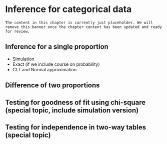# Inference for categorical data {#inference-cat}

```block2
The content in this chapter is currently just placeholder. We will remove this banner once the chapter content has been updated and ready for review.
```

## Inference for a single proportion
	
- Simulation
- Exact (if we include course on probability)
- CLT and Normal approximation

## Difference of two proportions

## Testing for goodness of fit using chi-square (special topic, include simulation version)

## Testing for independence in two-way tables (special topic)
